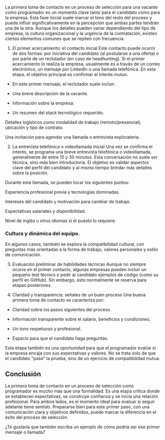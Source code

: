 

<PostTitle 
    title="¿Cómo es la primer toma de contacto?" 
    number={1}
/>

La primera toma de contacto en un proceso de selección para una vacante como programador es un momento clave tanto para el candidato como para la empresa. Esta fase inicial suele marcar el tono del resto del proceso y puede influir significativamente en la percepción que ambas partes tendrán una de la otra. Aunque los detalles pueden variar dependiendo del tipo de empresa, la cultura organizacional y la urgencia de la contratación, existen ciertos elementos comunes que se repiten con frecuencia.

1. El primer acercamiento: el contacto inicial
Este contacto puede ocurrir de dos formas: por iniciativa del candidato (al postularse a una oferta) o por parte de un reclutador (en caso de headhunting). Si el primer acercamiento lo realiza la empresa, usualmente es a través de un correo electrónico, un mensaje por LinkedIn o una llamada telefónica. En esta etapa, el objetivo principal es confirmar el interés mutuo.

- En este primer mensaje, el reclutador suele incluir:

- Una breve descripción de la vacante.

- Información sobre la empresa.

- Un resumen del stack tecnológico requerido.

Detalles logísticos como modalidad de trabajo (remoto/presencial), ubicación y tipo de contrato.

Una invitación para agendar una llamada o entrevista exploratoria.

2. La entrevista telefónica o videollamada inicial
Una vez se confirma el interés, se programa una breve entrevista telefónica o videollamada, generalmente de entre 15 y 30 minutos. Esta conversación no suele ser técnica, sino más bien introductoria. El objetivo es validar aspectos clave del perfil del candidato y al mismo tiempo brindar más detalles sobre la posición.

Durante esta llamada, se pueden tocar los siguientes puntos:

Experiencia profesional previa y tecnologías dominadas.

Intereses del candidato y motivación para cambiar de trabajo.

Expectativas salariales y disponibilidad.

Nivel de inglés u otros idiomas si el puesto lo requiere.

### Cultura y dinámica del equipo.

En algunos casos, también se explora la compatibilidad cultural, con preguntas más orientadas a la forma de trabajo, valores personales y estilo de comunicación.

3. Evaluación preliminar de habilidades técnicas
Aunque no siempre ocurre en el primer contacto, algunas empresas pueden incluir un pequeño test técnico o pedir al candidato ejemplos de código (como su perfil en GitHub). Sin embargo, esto normalmente se reserva para etapas posteriores.

4. Claridad y transparencia: señales de un buen proceso
Una buena primera toma de contacto se caracteriza por:

- Claridad sobre los pasos siguientes del proceso.

- Información transparente sobre el salario, beneficios y condiciones.

- Un tono respetuoso y profesional.

- Espacio para que el candidato haga preguntas.

Esta etapa también es una oportunidad para que el programador evalúe si la empresa encaja con sus expectativas y valores. No se trata solo de que el candidato "pase" la prueba, sino de un ejercicio de compatibilidad mutua.

## Conclusión

La primera toma de contacto en un proceso de selección como programador es mucho más que una formalidad. Es una etapa crítica donde se establecen expectativas, se construye confianza y se inicia una relación profesional. Para ambos lados, es el momento ideal para evaluar si seguir adelante tiene sentido. Prepararse bien para este primer paso, con una comunicación clara y objetivos definidos, puede marcar la diferencia en el éxito del proceso de selección.

¿Te gustaría que también escriba un ejemplo de cómo podría ser ese primer mensaje o llamada?
